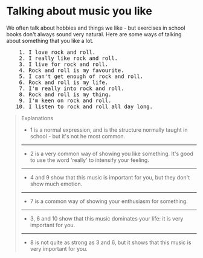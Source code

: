 # Talking about music you like

We often talk about hobbies and things we like - but exercises in school books don't always sound very natural. Here are some ways of talking about something that you like a lot.

<pre className="text-xl font-semibold font-sans leading-3">
    1. I love rock and roll.
    2. I really like rock and roll.
    3. I live for rock and roll.
    4. Rock and roll is my favourite.
    5. I can't get enough of rock and roll.
    6. Rock and roll is my life.
    7. I'm really into rock and roll.
    8. Rock and roll is my thing.
    9. I'm keen on rock and roll.
   10. I listen to rock and roll all day long.
</pre>

> Explanations
>
> - 1 is a normal expression, and is the structure normally taught in school - but it's not he most common.
>
> ---
>
> - 2 is a very common way of showing you like something. It's good to use the word 'really' to intensify your feeling.
>
> ---
>
> - 4 and 9 show that this music is important for you, but they don't show much emotion.
>
> ---
>
> - 7 is a common way of showing your enthusiasm for something.
>
> ---
>
> - 3, 6 and 10 show that this music dominates your life: it is very important for you.
>
> ---
>
> - 8 is not quite as strong as 3 and 6, but it shows that this music is very important for you.
